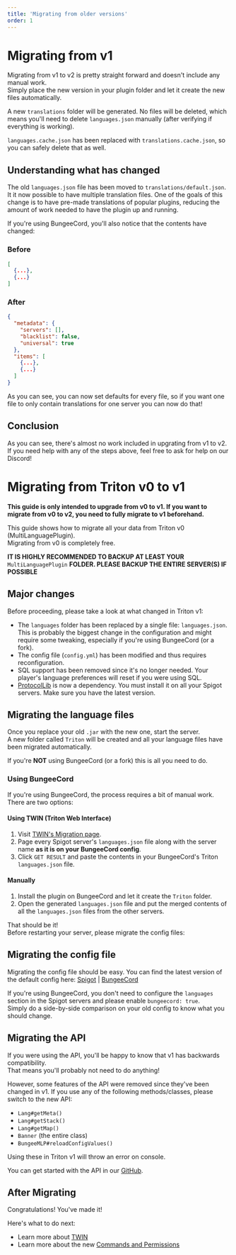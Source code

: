 ```yaml
---
title: 'Migrating from older versions'
order: 1
---
```



# Migrating from v1

Migrating from v1 to v2 is pretty straight forward and doesn't include any manual work.  
Simply place the new version in your plugin folder and let it create the new files automatically.

A new `translations` folder will be generated.
No files will be deleted, which means you'll need to delete `languages.json` manually (after verifying if everything is working).

`languages.cache.json` has been replaced with `translations.cache.json`, so you can safely delete that as well.

## Understanding what has changed

The old `languages.json` file has been moved to `translations/default.json`.
It it now possible to have multiple translation files.
One of the goals of this change is to have pre-made translations of popular plugins, reducing the amount of work needed to have the plugin up and running.

If you're using BungeeCord, you'll also notice that the contents have changed:

### Before

```json
[
  {...},
  {...}
]
```

### After

```json
{
  "metadata": {
    "servers": [],
    "blacklist": false,
    "universal": true
  },
  "items": [
    {...},
    {...}
  ]
}
```

As you can see, you can now set defaults for every file, so if you want one file to only contain translations for one server you can now do that!

## Conclusion

As you can see, there's almost no work included in upgrating from v1 to v2.
If you need help with any of the steps above, feel free to ask for help on our Discord!

# Migrating from Triton v0 to v1

<WarningCard>

**This guide is only intended to upgrade from v0 to v1. If you want to migrate from v0 to v2, you need to fully migrate to v1 beforehand.**

</WarningCard>

This guide shows how to migrate all your data from Triton v0 (MultiLanguagePlugin).  
Migrating from v0 is completely free.

<WarningCard>

**IT IS HIGHLY RECOMMENDED TO BACKUP AT LEAST YOUR** `MultiLanguagePlugin` **FOLDER. PLEASE BACKUP
THE ENTIRE SERVER(S) IF POSSIBLE**

</WarningCard>

## Major changes

Before proceeding, please take a look at what changed in Triton v1:

- The `languages` folder has been replaced by a single file: `languages.json`. This is probably the biggest change in the configuration and might require some tweaking, especially if you're using BungeeCord (or a fork).
- The config file (`config.yml`) has been modified and thus requires reconfiguration.
- SQL support has been removed since it's no longer needed. Your player's language preferences will reset if you were using SQL.
- [ProtocolLib](https://www.spigotmc.org/resources/protocollib.1997/) is now a dependency. You must install it on all your Spigot servers. Make sure you have the latest version.

## Migrating the language files

Once you replace your old `.jar` with the new one, start the server.  
A new folder called `Triton` will be created and all your language files have been migrated automatically.

If you're **NOT** using BungeeCord (or a fork) this is all you need to do.

### Using BungeeCord

If you're using BungeeCord, the process requires a bit of manual work.  
There are two options:

#### Using TWIN (Triton Web Interface)

1. Visit [TWIN's Migration page](https://twin.rexcantor64.com/migrate).
2. Page every Spigot server's `languages.json` file along with the server name **as it is on your BungeeCord config**.
3. Click `GET RESULT` and paste the contents in your BungeeCord's Triton `languages.json` file.

#### Manually

1. Install the plugin on BungeeCord and let it create the `Triton` folder.
2. Open the generated `languages.json` file and put the merged contents of all the `languages.json` files from the other servers.

That should be it!  
Before restarting your server, please migrate the config files:

## Migrating the config file

Migrating the config file should be easy. You can find the latest version of the default config here: [Spigot](/github_config) | [BungeeCord](/github_config_bungee)

If you're using BungeeCord, you don't need to configure the `languages` section in the Spigot servers and please enable `bungeecord: true`.  
Simply do a side-by-side comparison on your old config to know what you should change.

## Migrating the API

If you were using the API, you'll be happy to know that v1 has backwards compatibility.  
That means you'll probably not need to do anything!

However, some features of the API were removed since they've been changed in v1. If you use any of the following methods/classes, please switch to the new API:

- `Lang#getMeta()`
- `Lang#getStack()`
- `Lang#getMap()`
- `Banner` (the entire class)
- `BungeeMLP#reloadConfigValues()`

Using these in Triton v1 will throw an error on console.

You can get started with the API in our [GitHub](/api).

## After Migrating

Congratulations! You've made it!

Here's what to do next:

- Learn more about [TWIN](~/docs/twin)
- Learn more about the new [Commands and Permissions](~/docs/commands)
